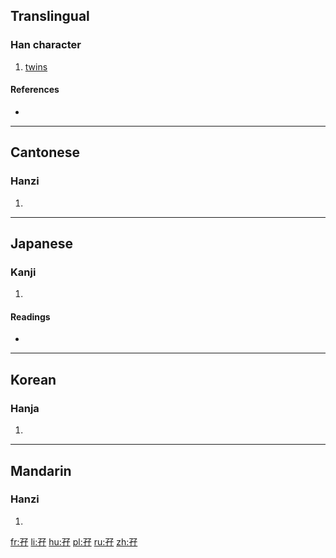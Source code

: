==Translingual==

===Han character===
{{Han char|rn=39|rad=子|as=03|sn=6|four=1744<sub>7</sub>|canj=弓木弓木 (NDND)|ids=⿰[[子]]子}}

# [[twin]]s

====References====
* {{Han ref|kx=0277.170|dkj=06941|dj=0545.060|hdz=21011.010|uh=5B56|ud=23382|bh=C9D3|bd=51667}}

----

==Cantonese==

===Hanzi===
{{yue-hanzi|jyut=[[maa1]]|y=ma1}}

# {{defn|lang=yue|sort=子03}}

----

==Japanese==

===Kanji===
{{ja-kanji|grade=|rs=子03}}

# {{defn|lang=ja|sort=子03}}

====Readings====
* {{ja-readings|on=[[し]] (shi), [[じ]] (ji)|kun=[[ふたご]] (futago)}}

----

==Korean==

===Hanja===
{{ko-hanja|hangeul=자|rv=ja|mr=cha}}

# {{defn|lang=ko|sort=子03}}

----

==Mandarin==

===Hanzi===
{{cmn-hanzi|pin=[[mā]] ([[ma1]]), [[zī]] ([[zi1]])|wg=ma<sup>1</sup>, tzu<sup>1</sup>}}

# {{defn|lang=cmn|sort=子03}}

[[fr:孖]]
[[li:孖]]
[[hu:孖]]
[[pl:孖]]
[[ru:孖]]
[[zh:孖]]